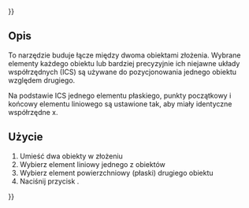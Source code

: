 {{UnfinishedDocu{{#translation:}}}}
<languages/>

{{Docnav/pl
|[[Assembly3_ConstraintLineHorizontal/pl|Wiązanie linia poziomo]]
|[[Assembly3_ConstraintArcLineTangent/pl|Wiązanie stycznie do linii łuku]]
|[[Assembly3_Workbench/pl|środowisko pracy Assembly3]]
|IconL=Assembly_ConstraintLineHorizontal.svg
|IconR=Assembly_ConstraintArcLineTangent.svg
|IconC=Assembly3_workbench_icon.svg
}}

{{GuiCommand/pl
|Name=Assembly3 ConstraintLineVertical
|Name/pl=Assembly3: Wiązanie linia pionowo
|Icon=Assembly_ConstraintLineVertical.svg
|Workbenches=[[Assembly3_Workbench/pl|Assembly3]]
}}

<span id="Description"></span>
==Opis==

To narzędzie buduje łącze między dwoma obiektami złożenia. Wybrane elementy każdego obiektu lub bardziej precyzyjnie ich niejawne układy współrzędnych (ICS) są używane do pozycjonowania jednego obiektu względem drugiego.

Na podstawie ICS jednego elementu płaskiego, punkty początkowy i końcowy elementu liniowego są ustawione tak, aby miały identyczne współrzędne x.

<span id="Usage"></span>
==Użycie== 

# Umieść dwa obiekty w złożeniu  
# Wybierz element liniowy jednego z obiektów  
# Wybierz element powierzchniowy (płaski) drugiego obiektu  
# Naciśnij przycisk {{Button|[[Image:Assembly_ConstraintLineVertical.svg|16px]] [[Assembly3_ConstraintLineVertical/pl|Wiązanie linia pionowo]]}}.

   
{{Docnav/pl
|[[Assembly3_ConstraintLineHorizontal/pl|Wiązanie linia poziomo]]
|[[Assembly3_ConstraintArcLineTangent/pl|Wiązanie stycznie do linii łuku]]
|[[Assembly3_Workbench/pl|środowisko pracy Assembly3]]
|IconL=Assembly_ConstraintLineHorizontal.svg
|IconR=Assembly_ConstraintArcLineTangent.svg
|IconC=Assembly3_workbench_icon.svg
}}
{{Userdocnavi{{#translation:}}}}